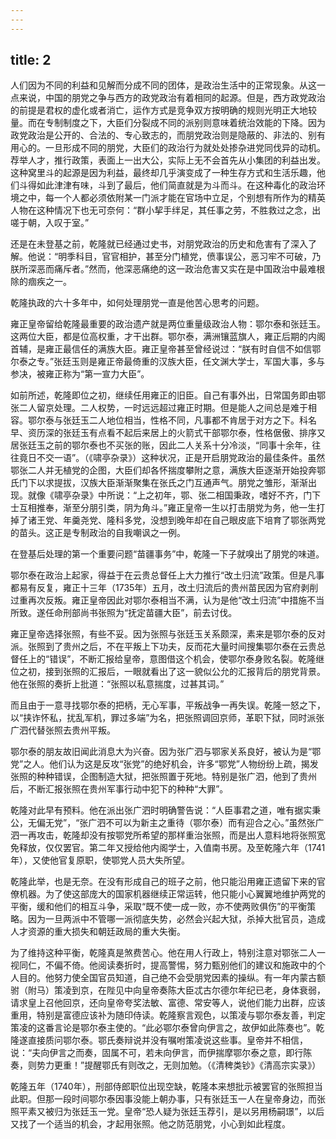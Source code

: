 ```yaml
---
---
---
```

title: 2
---



人们因为不同的利益和见解而分成不同的团体，是政治生活中的正常现象。从这一点来说，中国的朋党之争与西方的政党政治有着相同的起源。但是，西方政党政治的前提是君权的虚化或者消亡，运作方式是竞争双方按明确的规则光明正大地较量。而在专制制度之下，大臣们分裂成不同的派别则意味着统治效能的下降。因为政党政治是公开的、合法的、专心致志的，而朋党政治则是隐蔽的、非法的、别有用心的。一旦形成不同的朋党，大臣们的政治行为就处处掺杂进党同伐异的动机。荐举人才，推行政策，表面上一出大公，实际上无不会首先从小集团的利益出发。这种窝里斗的起源是因为利益，最终却几乎演变成了一种生存方式和生活乐趣，他们斗得如此津津有味，斗到了最后，他们简直就是为斗而斗。在这种毒化的政治环境之中，每一个人都必须依附某一门派才能在官场中立足，个别想有所作为的精英人物在这种情况下也无可奈何：“群小挈手绊足，其任事之劳，不胜救过之念，出嗟于朝，入叹于室。”

还是在未登基之前，乾隆就已经通过史书，对朋党政治的历史和危害有了深入了解。他说：“明季科目，官官相护，甚至分门植党，偾事误公，恶习牢不可破，乃朕所深恶而痛斥者。”然而，他深恶痛绝的这一政治危害又实在是中国政治中最难根除的痼疾之一。

乾隆执政的六十多年中，如何处理朋党一直是他苦心思考的问题。

雍正皇帝留给乾隆最重要的政治遗产就是两位重量级政治人物：鄂尔泰和张廷玉。这两位大臣，都是位高权重，才干出群。鄂尔泰，满洲镶蓝旗人，雍正后期的内阁首辅，是雍正最信任的满族大臣。雍正皇帝甚至曾经说过：“朕有时自信不如信鄂尔泰之专。”张廷玉则是雍正帝最倚重的汉族大臣，任文渊大学士，军国大事，多与参决，被雍正称为“第一宣力大臣”。

如前所述，乾隆即位之初，继续任用雍正的旧臣。自己有事外出，日常国务即由鄂张二人留京处理。二人权势，一时远远超过雍正时期。但是能人之间总是难于相容。鄂尔泰与张廷玉二人地位相当，性格不同，凡事都不肯居于对方之下。科名早、资历深的张廷玉有点看不起后来居上的火箭式干部鄂尔泰，性格倨傲、排序又居张廷玉之前的鄂尔泰也不买张的账，因此二人关系十分冷淡，“同事十余年，往往竟日不交一语”。（《啸亭杂录》）这种状况，正是开启朋党政治的最佳条件。虽然鄂张二人并无植党的企图，大臣们却各怀揣度攀附之意，满族大臣逐渐开始投奔鄂氏门下以求提拔，汉族大臣渐渐聚集在张氏之门互通声气。朋党之雏形，渐渐出现。就像《啸亭杂录》中所说：“上之初年，鄂、张二相国秉政，嗜好不齐，门下士互相推奉，渐至分朋引类，阴为角斗。”雍正皇帝一生以打击朋党为务，他一生打掉了诸王党、年羹尧党、隆科多党，没想到晚年却在自己眼皮底下培育了鄂张两党的苗头。这正是专制政治的自我嘲讽之一例。

在登基后处理的第一个重要问题“苗疆事务”中，乾隆一下子就嗅出了朋党的味道。

鄂尔泰在政治上起家，得益于在云贵总督任上大力推行“改土归流”政策。但是凡事都易有反复，雍正十三年（1735年）五月，改土归流后的贵州苗民因为官府剥削过重再次反叛。雍正皇帝因此对鄂尔泰相当不满，认为是他“改土归流”中措施不当所致。遂任命刑部尚书张照为“抚定苗疆大臣”，前去讨伐。

雍正皇帝选择张照，有些不妥。因为张照与张廷玉关系颇深，素来是鄂尔泰的反对派。张照到了贵州之后，不在平叛上下功夫，反而花大量时间搜集鄂尔泰在云贵总督任上的“错误”，不断汇报给皇帝，意图借这个机会，使鄂尔泰身败名裂。乾隆继位之初，接到张照的汇报后，一眼就看出了这一貌似公允的汇报背后的朋党背景。他在张照的奏折上批道：“张照以私意揣度，过甚其词。”

而且由于一意寻找鄂尔泰的把柄，无心军事，平叛战争一再失误。乾隆一怒之下，以“挟诈怀私，扰乱军机，罪过多端”为名，把张照调回京师，革职下狱，同时派张广泗代替张照去贵州平叛。

鄂尔泰的朋友故旧闻此消息大为兴奋。因为张广泗与鄂家关系良好，被认为是“鄂党”之人。他们认为这是反攻“张党”的绝好机会，许多“鄂党”人物纷纷上疏，揭发张照的种种错误，企图制造大狱，把张照置于死地。特别是张广泗，他到了贵州后，不断汇报张照在贵州军事行动中犯下的种种“大罪”。

乾隆对此早有预料。他在派出张广泗时明确警告说：“人臣事君之道，唯有据实秉公，无偏无党”，“张广泗不可以为新主之重待（鄂尔泰）而有迎合之心。”虽然张广泗一再攻击，乾隆却没有按鄂党所希望的那样重治张照，而是出人意料地将张照宽免释放，仅仅罢官。第二年又授给他内阁学士，入值南书房。及至乾隆六年（1741年），又使他官复原职，使鄂党人员大失所望。

乾隆此举，也是无奈。在没有形成自己的班子之前，他只能沿用雍正遗留下来的官僚机器。为了使这部庞大的国家机器继续正常运转，他只能小心翼翼地维护两党的平衡，缓和他们的相互斗争，采取“既不使一成一败，亦不使两败俱伤”的平衡策略。因为一旦两派中不管哪一派彻底失势，必然会兴起大狱，杀掉大批官员，造成人才资源的重大损失和朝廷政局的重大失衡。

为了维持这种平衡，乾隆真是煞费苦心。他在用人行政上，特别注意对鄂张二人一视同仁，不偏不倚。他阅读奏折时，提高警惕，努力甄别他们的建议和施政中的个人目的。他努力使全国官员知道，自己绝不会受朋党因素的操纵。有一年内蒙古额驸（附马）策凌到京，在陛见中向皇帝奏陈大臣忒古尔德尔年纪已老，身体衰弱，请求皇上召他回京，还向皇帝夸奖法敏、富德、常安等人，说他们能力出群，应该重用，特别是富德应该补为随印侍读。乾隆察言观色，以策凌与鄂尔泰友善，判定策凌的这番言论是鄂尔泰主使的。“此必鄂尔泰曾向伊言之，故伊如此陈奏也”。乾隆遂直接质问鄂尔泰。鄂氏奏辩说并没有嘱咐策凌说这些事。皇帝并不相信，说：“夫向伊言之而奏，固属不可，若未向伊言，而伊揣摩鄂尔泰之意，即行陈奏，则势力更重！”提醒鄂氏有则改之，无则加勉。（《清稗类钞》《清高宗实录》）

乾隆五年（1740年），刑部侍郎职位出现空缺，乾隆本来想批示被罢官的张照担当此职。但那一段时间鄂尔泰因事没能上朝办事，只有张廷玉一人在皇帝身边，而张照平素又被归为张廷玉一党。皇帝“恐人疑为张廷玉荐引，是以另用杨嗣璟”，以后又找了一个适当的机会，才起用张照。他之防范朋党，小心到如此程度。